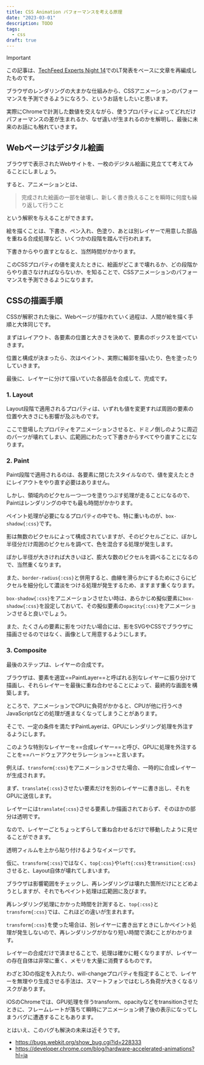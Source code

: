 ```yaml
---
title: CSS Animation パフォーマンスを考える原理
date: "2023-03-01"
description: TODO
tags:
  - css
draft: true
---
```



> [!important]
> この記事は、[TechFeed Experts Night 14](/events/techfeed-14)でのLT発表をベースに文章を再編成したものです。

ブラウザのレンダリングの大まかな仕組みから、CSSアニメーションのパフォーマンスを予測できるようになろう、というお話をしたいと思います。

実際にChromeで計測した数値を交えながら、使うプロパティによってどれだけパフォーマンスの差が生まれるか、なぜ違いが生まれるのかを解明し、最後に未来のお話にも触れていきます。

## Webページはデジタル絵画

ブラウザで表示されたWebサイトを、一枚のデジタル絵画に見立てて考えてみることにしましょう。

すると、アニメーションとは、

> 完成された絵画の一部を破壊し、新しく書き換えることを瞬時に何度も繰り返して行うこと

という解釈を与えることができます。

<FigureBox src={img_04} />

絵を描くことは、下書き、ペン入れ、色塗り、あとは別レイヤーで用意した部品を重ねる合成処理など、いくつかの段階を踏んで行われます。

下書きからやり直すとなると、当然時間がかかります。

このCSSプロパティの値を変えたときに、絵画がどこまで壊れるか、どの段階からやり直さなければならないか、を知ることで、CSSアニメーションのパフォーマンスを予測できるようになります。

## CSSの描画手順

CSSが解釈された後に、Webページが描かれていく過程は、人間が絵を描く手順と大体同じです。

<FigureBox src={img_06} />

まずはレイアウト、各要素の位置と大きさを決めて、要素のボックスを並べていきます。

位置と構成が決まったら、次はペイント、実際に輪郭を描いたり、色を塗ったりしていきます。

最後に、レイヤーに分けて描いていた各部品を合成して、完成です。

### 1. Layout

Layout段階で適用されるプロパティは、いずれも値を変更すれば周囲の要素の位置や大きさにも影響が及ぶものです。

<FigureBox src={img_07} />

ここで登場したプロパティをアニメーションさせると、ドミノ倒しのように周辺のパーツが壊れてしまい、広範囲にわたって下書きからすべてやり直すことになります。

### 2. Paint

Paint段階で適用されるのは、各要素に閉じたスタイルなので、値を変えたときにレイアウトをやり直す必要はありません。

しかし、領域内のピクセル一つ一つを塗りつぶす処理が走ることになるので、Paintはレンダリングの中でも最も時間がかかります。

<FigureBox src={img_08} />

ペイント処理が必要になるプロパティの中でも、特に重いものが、`box-shadow{:css}`です。

影は無数のピクセルによって構成されていますが、そのピクセルごとに、ぼかし半径分だけ周囲のピクセルを調べて、色を混合する処理が発生します。

ぼかし半径が大きければ大きいほど、膨大な数のピクセルを調べることになるので、当然重くなります。

<FigureBox src={img_09} />

また、`border-radius{:css}`と併用すると、曲線を滑らかにするためにさらにピクセルを細分化して濃淡をつける処理が発生するため、ますます重くなります。

<FigureBox src={img_10} />

`box-shadow{:css}`をアニメーションさせたい時は、あらかじめ擬似要素に`box-shadow{:css}`を設定しておいて、その擬似要素の`opacity{:css}`をアニメーションさせると良いでしょう。

また、たくさんの要素に影をつけたい場合には、影をSVGやCSSでブラウザに描画させるのではなく、画像として用意するようにします。

### 3. Composite

最後のステップは、レイヤーの合成です。

ブラウザは、要素を適宜==PaintLayer==と呼ばれる別なレイヤーに振り分けて描画し、それらレイヤーを最後に重ね合わせることによって、最終的な画面を構築します。

<FigureBox src={img_11} />

ところで、アニメーションでCPUに負荷がかかると、CPUが他に行うべきJavaScriptなどの処理が進まなくなってしまうことがあります。

そこで、一定の条件を満たすPaintLayerは、GPUにレンダリング処理を外注するようにします。

このような特別なレイヤーを==合成レイヤー==と呼び、GPUに処理を外注することを==ハードウェアアクセラレーション==と言います。

<FigureBox src={img_12} />

例えば、`transform{:css}`をアニメーションさせた場合、一時的に合成レイヤーが生成されます。

まず、`translate{:css}`させたい要素だけを別のレイヤーに書き出し、それをGPUに送信します。

<FigureBox src={img_13} />

レイヤーには`translate{:css}`させる要素しか描画されておらず、そのほかの部分は透明です。

なので、レイヤーごとちょっとずらして重ね合わせるだけで移動したように見せることができます。

透明フィルムを上から貼り付けるようなイメージです。

<FigureBox src={img_14} />

仮に、`transform{:css}`ではなく、`top{:css}`や`left{:css}`を`transition{:css}`させると、Layout自体が壊れてしまいます。

ブラウザは影響範囲をチェックし、再レンダリングは壊れた箇所だけにとどめようとしますが、それでもペイント処理は広範囲に及びます。

<FigureBox src={img_15} />

再レンダリング処理にかかった時間を計測すると、`top{:css}`と`transform{:css}`では、これほどの違いが生まれます。

<FigureBox src={img_16} />

`transform{:css}`を使った場合は、別レイヤーに書き出すときにしかペイント処理が発生しないので、再レンダリングがかなり短い時間で済むことがわかります。

レイヤーの合成だけで済ませることで、処理は確かに軽くなりますが、レイヤーの存在自体は非常に重く、メモリを大量に消費するものです。

わざと3Dの指定を入れたり、will-changeプロパティを指定することで、レイヤーを無理やり生成させる手法は、スマートフォンではむしろ負荷が大きくなるリスクがあります。

iOSのChromeでは、GPU処理を伴うtransform、opacityなどをtransitionさせたときに、フレームレートが落ちて瞬時にアニメーション終了後の表示になってしまうバグに遭遇することもあります。

とはいえ、このバグも解決の未来は近そうです。

<FigureBox src={img_17} />

- https://bugs.webkit.org/show_bug.cgi?id=228333
- https://developer.chrome.com/blog/hardware-accelerated-animations?hl=ja
